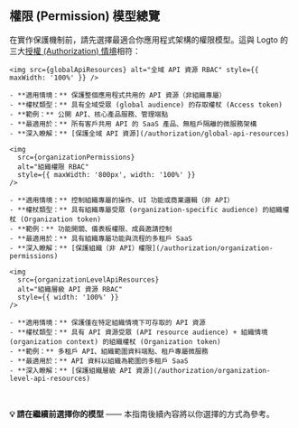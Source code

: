 
## 權限 (Permission) 模型總覽

在實作保護機制前，請先選擇最適合你應用程式架構的權限模型。這與 Logto 的三大[授權 (Authorization) 情境](/authorization#authorization-scenarios)相符：

<Tabs groupId="permission-models">
  <TabItem value="global-api-resources" label="全域 API 資源 (Global API resources)">

    <img src={globalApiResources} alt="全域 API 資源 RBAC" style={{ maxWidth: '100%' }} />

    - **適用情境：** 保護整個應用程式共用的 API 資源（非組織專屬）
    - **權杖類型：** 具有全域受眾 (global audience) 的存取權杖 (Access token)
    - **範例：** 公開 API、核心產品服務、管理端點
    - **最適用於：** 所有客戶共用 API 的 SaaS 產品、無租戶隔離的微服務架構
    - **深入瞭解：** [保護全域 API 資源](/authorization/global-api-resources)

  </TabItem>
  <TabItem value="organization-permissions" label="組織（非 API）權限 (Organization (non-API) permissions)">

    <img
      src={organizationPermissions}
      alt="組織權限 RBAC"
      style={{ maxWidth: '800px', width: '100%' }}
    />

    - **適用情境：** 控制組織專屬的操作、UI 功能或商業邏輯（非 API）
    - **權杖類型：** 具有組織專屬受眾 (organization-specific audience) 的組織權杖 (Organization token)
    - **範例：** 功能開關、儀表板權限、成員邀請控制
    - **最適用於：** 具有組織專屬功能與流程的多租戶 SaaS
    - **深入瞭解：** [保護組織（非 API）權限](/authorization/organization-permissions)

  </TabItem>
  <TabItem value="organization-level-api-resources" label="組織層級 API 資源 (Organization-level API resources)">

    <img
      src={organizationLevelApiResources}
      alt="組織層級 API 資源 RBAC"
      style={{ width: '100%' }}
    />

    - **適用情境：** 保護僅在特定組織情境下可存取的 API 資源
    - **權杖類型：** 具有 API 資源受眾 (API resource audience) + 組織情境 (organization context) 的組織權杖 (Organization token)
    - **範例：** 多租戶 API、組織範圍資料端點、租戶專屬微服務
    - **最適用於：** API 資料以組織為範圍的多租戶 SaaS
    - **深入瞭解：** [保護組織層級 API 資源](/authorization/organization-level-api-resources)

  </TabItem>
</Tabs>

<br />

**💡 請在繼續前選擇你的模型** —— 本指南後續內容將以你選擇的方式為參考。
